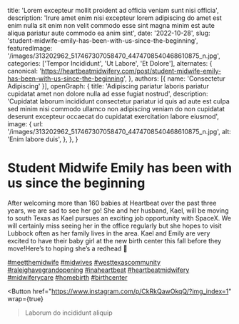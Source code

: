   title: 'Lorem excepteur mollit proident ad officia veniam sunt nisi officia',
  description: 'Irure amet enim nisi excepteur lorem adipiscing do amet est enim nulla sit enim non velit commodo esse sint magna minim est aute aliqua pariatur aute commodo ea anim sint',
  date: '2022-10-28',
  slug: 'student-midwife-emily-has-been-with-us-since-the-beginning',
  featuredImage: '/images/313202962_517467307058470_4474708540468610875_n.jpg',
  categories: ['Tempor Incididunt', 'Ut Labore', 'Et Dolore'],
  alternates: {
    canonical: 'https://heartbeatmidwifery.com/post/student-midwife-emily-has-been-with-us-since-the-beginning',
  },
  authors: [{ name: 'Consectetur Adipiscing' }],
  openGraph: {
    title: 'Adipiscing pariatur laboris pariatur cupidatat amet non dolore nulla ad esse fugiat nostrud',
    description: 'Cupidatat laborum incididunt consectetur pariatur id quis ad aute est culpa sed minim nisi commodo ullamco non adipiscing veniam do non cupidatat deserunt excepteur occaecat do cupidatat exercitation labore eiusmod',
    image: {
      url: '/images/313202962_517467307058470_4474708540468610875_n.jpg',
      alt: 'Enim labore duis',
    },
  },
}


# Student Midwife Emily has been with us since the beginning

<Gallery>
  <GalleryItem
    src="/images/313202962_517467307058470_4474708540468610875_n.jpg"
    size="large"
  />
  <GalleryItem
    src="/images/313340242_3250016071907185_7005658231686885050_n.jpg"
    size="large"
  />
  <GalleryItem
    src="/images/312909248_5395211630577433_4432221643500267031_n.jpg"
    size="large"
  />
  <GalleryItem
    src="/images/313195717_630674235188668_2182661508857438580_n.jpg"
    size="large"
  />
</Gallery>

After welcoming more than 160 babies at Heartbeat over the past three years, we are sad to see her go! She and her husband, Kael, will be moving to south Texas as Kael pursues an exciting job opportunity with SpaceX. We will certainly miss seeing her in the office regularly but she hopes to visit Lubbock often as her family lives in the area. Kael and Emily are very excited to have their baby girl at the new birth center this fall before they move!Here’s to hoping she’s a redhead 🍓

[#meetthemidwife](https://www.instagram.com/explore/tags/meetthemidwife/) [#midwives](https://www.instagram.com/explore/tags/midwives/) [#westtexascommunity](https://www.instagram.com/explore/tags/westtexascommunity/) [#raleighavegrandopening](https://www.instagram.com/explore/tags/raleighavegrandopening/) [#inaheartbeat](https://www.instagram.com/explore/tags/inaheartbeat/) [#heartbeatmidwifery](https://www.instagram.com/explore/tags/heartbeatmidwifery/) [#midwiferycare](https://www.instagram.com/explore/tags/midwiferycare/) [#homebirth](https://www.instagram.com/explore/tags/homebirth/) [#birthcenter](https://www.instagram.com/explore/tags/birthcenter/)

<Button
  href="https://www.instagram.com/p/CkRkQawOkqQ/?img_index=1"
  wrap={true}
>Laborum do incididunt aliquip</Button>
